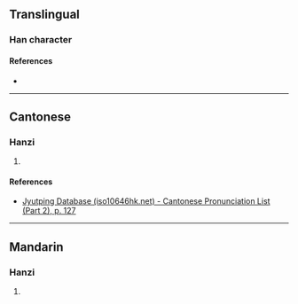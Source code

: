 {{character info/new}}
==Translingual==

===Han character===
{{Han char|rn=75|rad=木|as=06|sn=10|four=|canj=DIME|ids=⿰[[木]][[冰]]}}

====References====
* {{Han ref|kx=0523.030|dkj=14715|dj=0911.020|hdz=21205.050|uh=6824|ud=26660}}

----

==Cantonese==

===Hanzi===
{{yue-hanzi|jyut=[[bing6]]|y=bing6}}

# {{rfdef|yue|sort=木06}}

====References====
* [http://www.iso10646hk.net/jp/document/download.jsp Jyutping Database (iso10646hk.net) - Cantonese Pronunciation List (Part 2), p. 127]

----

==Mandarin==

===Hanzi===
{{cmn-hanzi|pin=[[bìng]] ([[bing4]])|wg=ping<sup>4</sup>}}

# {{rfdef|cmn|sort=木06}}